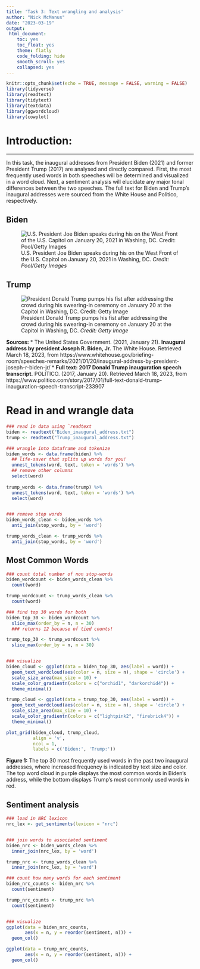 ```yaml
---
title: 'Task 3: Text wrangling and analysis'
author: "Nick McManus"
date: "2023-03-19"
output: 
 html_document: 
    toc: yes
    toc_float: yes
    theme: flatly
    code_folding: hide
    smooth_scroll: yes
    collapsed: yes
---
```


```r
knitr::opts_chunk$set(echo = TRUE, message = FALSE, warning = FALSE)
library(tidyverse)
library(readtext)
library(tidytext)
library(textdata)
library(ggwordcloud)
library(cowplot)
```



# Introduction: {.tabset .tabset-pills}
***

In this task, the inaugural addresses from President Biden (2021) and former President Trump (2017) are analysed and directly compared. First, the most frequently used words in both speeches will be determined and visualized in a word cloud. Next, a sentiment analysis will elucidate any major tonal differences between the two speeches. The full text for Biden and Trump's inaugural addresses were sourced from the White House and Politico, respectively.   


## Biden
![U.S. President Joe Biden speaks during his on the West Front of the U.S. Capitol on January 20, 2021 in Washing, DC. *Credit: Pool/Getty Images*](biden.jpg)

## Trump
![President Donald Trump pumps his fist after addressing the crowd during his swearing-in ceremony on January 20 at the Capitol in Washing, DC. *Credit: Getty Image*](trump.jpeg)


**Sources:** 
*   The United States Government. (2021, January 21). **Inaugural address by president Joseph R. Biden, Jr.** The White House. Retrieved March 18, 2023, from https://www.whitehouse.gov/briefing-room/speeches-remarks/2021/01/20/inaugural-address-by-president-joseph-r-biden-jr/ 
*   **Full text: 2017 Donald Trump inauguration speech transcript.** POLITICO. (2017, January 20). Retrieved March 18, 2023, from https://www.politico.com/story/2017/01/full-text-donald-trump-inauguration-speech-transcript-233907 


# Read in and wrangle data

```r
### read in data using `readtext
biden <- readtext("Biden_inaugural_address.txt")
trump <- readtext("Trump_inaugural_address.txt")

### wrangle into dataframe and tokenize
biden_words <- data.frame(biden) %>% 
  ## life-saver that splits up words for you!
  unnest_tokens(word, text, token = 'words') %>%
  ## remove other columns
  select(word)
  
trump_words <- data.frame(trump) %>% 
  unnest_tokens(word, text, token = 'words') %>% 
  select(word)


### remove stop words
biden_words_clean <- biden_words %>% 
  anti_join(stop_words, by = 'word')

trump_words_clean <- trump_words %>% 
  anti_join(stop_words, by = 'word')
```


## Most Common Words

```r
### count total number of non stop-words 
biden_wordcount <- biden_words_clean %>% 
  count(word)

trump_wordcount <- trump_words_clean %>% 
  count(word)

### find top 30 words for both
biden_top_30 <- biden_wordcount %>% 
  slice_max(order_by = n, n = 30)
  ### returns 12 because of tied counts!

trump_top_30 <- trump_wordcount %>% 
  slice_max(order_by = n, n = 30)


### visualize
biden_cloud <- ggplot(data = biden_top_30, aes(label = word)) +
  geom_text_wordcloud(aes(color = n, size = n), shape = 'circle') +
  scale_size_area(max_size = 10) +
  scale_color_gradientn(colors = c("orchid1", "darkorchid4")) +
  theme_minimal()

trump_cloud <- ggplot(data = trump_top_30, aes(label = word)) +
  geom_text_wordcloud(aes(color = n, size = n), shape = 'circle') +
  scale_size_area(max_size = 10) +
  scale_color_gradientn(colors = c("lightpink2", "firebrick4")) +
  theme_minimal()

plot_grid(biden_cloud, trump_cloud,
          align = 'v',
          ncol = 1,
          labels = c('Biden:', 'Trump:'))
```

**Figure 1:** The top 30 most frequently used words in the past two inaugural addresses, where increased frequency is indicated by text size and color. The top word cloud in purple displays the most common words in Biden's address, while the bottom displays Trump's most commonly used words in red.

## Sentiment analysis

```r
### load in NRC lexicon
nrc_lex <- get_sentiments(lexicon = "nrc")


### join words to associated sentiment
biden_nrc <- biden_words_clean %>% 
  inner_join(nrc_lex, by = 'word')

trump_nrc <- trump_words_clean %>% 
  inner_join(nrc_lex, by = 'word')

### count how many words for each sentiment
biden_nrc_counts <- biden_nrc %>% 
  count(sentiment)

trump_nrc_counts <- trump_nrc %>% 
  count(sentiment)


### visualize
ggplot(data = biden_nrc_counts, 
       aes(x = n, y = reorder(sentiment, n))) +
  geom_col()

ggplot(data = trump_nrc_counts, 
       aes(x = n, y = reorder(sentiment, n))) +
  geom_col()

```

